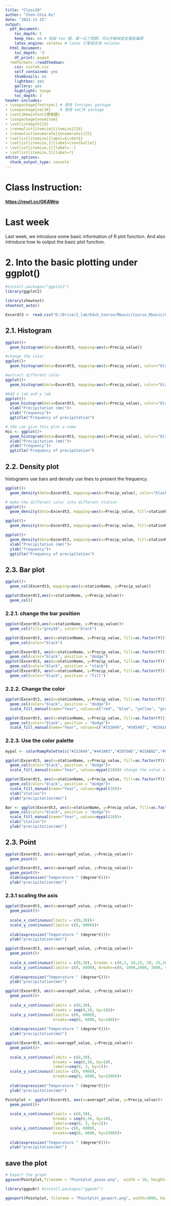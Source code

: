 ```yaml
---
title: "Class10"
author: "Chen-Chia Ku"
date: "2023-11-15"
output:
  pdf_document:
    toc_depth: 5
    keep_tex: no # 保留 tex 檔，萬一出了問題，可以手動檢查並重新編譯
    latex_engine: xelatex # latex 引擎設定為 xelatex
  html_document:
    toc_depth: '3'
    df_print: paged
  rmdformats::readthedown:
    css: custom.css
    self_contained: yes
    thumbnails: no
    lightbox: yes
    gallery: yes
    highlight: tango
    toc_depth: 3
header-includes:
- \usepackage{fontspec} # 使用 fontspec package
- \usepackage{xeCJK}    # 使用 xeCJK package
- \setCJKmainfont{標楷體}
- \usepackage{enumitem}
- \setlistdepth{15}
- \renewlist{itemize}{itemize}{15}
- \renewlist{enumerate}{enumerate}{15}
- \setlist[itemize]{label=$\cdot$}
- \setlist[itemize,1]{label=\textbullet}
- \setlist[itemize,2]{label=--}
- \setlist[itemize,3]{label=*}
editor_options:
  chunk_output_type: console
---
```

# Class Instruction:

[**https://reurl.cc/GKAWrp**](https://reurl.cc/GKAWrp)

# Last week
Last week, we introduce some basic information of R plot function. And also introduce how to output the basic plot function.



# 2. Into the basic plotting under ggplot()

```r
#install.packages("ggplot2")
library(ggplot2)

```

```r
library(showtext)
showtext_auto()
```

```r
Excerdt3 <- read.csv("D:/Drive/2_lab/Edu5_Course/Rbasic/Course_Rbasic/Class10/Excerdt3.csv")

```

## 2.1. Histogram

```r
ggplot()+
  geom_histogram(data=Excerdt3, mapping=aes(x=Precip_value))

#change the color
ggplot()+
  geom_histogram(data=Excerdt3, mapping=aes(x=Precip_value), color="black")

#extract different color
ggplot()+
  geom_histogram(data=Excerdt3, mapping=aes(x=Precip_value), color="black", fill="#144D69")

#Add x lab and y lab
ggplot()+
  geom_histogram(data=Excerdt3, mapping=aes(x=Precip_value), color="black", fill="#144D69")+
  xlab("Precipitation (mm)")+
  ylab("frequency")+
  ggtitle("Frequency of precipitation")

# YOU can give this plot a name
His <- ggplot()+
  geom_histogram(data=Excerdt3, mapping=aes(x=Precip_value), color="black", fill="#144D69")+
  xlab("Precipitation (mm)")+
  ylab("frequency")+
  ggtitle("Frequency of precipitation")

```

## 2.2. Density plot
histograms use bars and density use lines to present the frequency.
```r
ggplot()+
  geom_density(data=Excerdt3, mapping=aes(x=Precip_value), color="black", fill="#144D69")

# make the different color into different station
ggplot()+
  geom_density(data=Excerdt3, mapping=aes(x=Precip_value, fill=stationName), color="black")

ggplot()+
  geom_density(data=Excerdt3, mapping=aes(x=Precip_value, fill=stationName), color="black", alpha=0.3)

ggplot()+
  geom_density(data=Excerdt3, mapping=aes(x=Precip_value, fill=stationName), color="black", alpha=0.3)+
  xlab("Precipitation (mm)")+
  ylab("frequency")+
  ggtitle("Frequency of precipitation")

```

## 2.3. Bar plot

```r
ggplot()+
  geom_col(Excerdt3, mapping=aes(x=stationName, y=Precip_value))

ggplot(Excerdt3,aes(x=stationName, y=Precip_value))+
  geom_col()

```

### 2.2.1. change the bar position

```r
ggplot(Excerdt3,aes(x=stationName, y=Precip_value))+
  geom_col(fill="grey50", color="black")

ggplot(Excerdt3, aes(x=stationName, y=Precip_value, fill=as.factor(Y)))+
  geom_col(color="black")

ggplot(Excerdt3, aes(x=stationName, y=Precip_value, fill=as.factor(Y)))+
  geom_col(color="black", position = "dodge")
ggplot(Excerdt3, aes(x=stationName, y=Precip_value, fill=as.factor(Y)))+
  geom_col(color="black", position = "stack")
ggplot(Excerdt3, aes(x=stationName, y=Precip_value, fill=as.factor(Y)))+
  geom_col(color="black", position = "fill")
```

### 2.2.2. Change the color 
```r
ggplot(Excerdt3, aes(x=stationName, y=Precip_value, fill=as.factor(Y)))+
  geom_col(color="black", position = "dodge")+
  scale_fill_manual(name="Year", values=c("red", "blue", "yellow", "grey50", "black"))

ggplot(Excerdt3, aes(x=stationName, y=Precip_value, fill=as.factor(Y)))+
  geom_col(color="black", position = "dodge")+
  scale_fill_manual(name="Year", values=c("#153049", "#385487", "#25A184", "#A9D13F", "#F3E949", "#FAF6B3"))

```

### 2.2.3. Use the color palette
```r

mypal <- colorRampPalette(c("#153049","#443A83","#287D8E","#25AB82","#98CC48","#F0E51D","#f5ed67","#FAF6B3"))

```

```r
ggplot(Excerdt3, aes(x=stationName, y=Precip_value, fill=as.factor(Y)))+
  geom_col(color="black", position = "dodge")+
  scale_fill_manual(name="Year", values=mypal(10))# change the value of the palette

ggplot(Excerdt3, aes(x=stationName, y=Precip_value, fill=as.factor(Y)))+
  geom_col(color="black", position = "dodge")+
  scale_fill_manual(name="Year", values=mypal(10))+
  xlab("station")+
  ylab("precipitation(mm)")

Bar <- ggplot(Excerdt3, aes(x=stationName, y=Precip_value, fill=as.factor(Y)))+
  geom_col(color="black", position = "dodge")+
  scale_fill_manual(name="Year", values=mypal(10))+
  xlab("station")+
  ylab("precipitation(mm)")


```


## 2.3. Point
```r
ggplot(Excerdt3, aes(x=averageT_value, y=Precip_value))+
  geom_point()

ggplot(Excerdt3, aes(x=averageT_value, y=Precip_value))+
  geom_point()+
  xlab(expression("Temperature " (degree*C)))+
  ylab("precipitation(mm)")


```

### 2.3.1 scaling the axis
```r
ggplot(Excerdt3, aes(x=averageT_value, y=Precip_value))+
  geom_point()+
  
  scale_x_continuous(limits = c(0,30))+
  scale_y_continuous(limits= c(0, 6000))+
  
  xlab(expression("Temperature " (degree*C)))+
  ylab("precipitation(mm)")

ggplot(Excerdt3, aes(x=averageT_value, y=Precip_value))+
  geom_point()+
  
  scale_x_continuous(limits = c(0,30), breaks = c(0,5, 10,15, 20, 25,30))+
  scale_y_continuous(limits= c(0, 6000), breaks=c(0, 1000,2000, 3000, 4000, 5000, 6000))+
  
  xlab(expression("Temperature " (degree*C)))+
  ylab("precipitation(mm)")

ggplot(Excerdt3, aes(x=averageT_value, y=Precip_value))+
  geom_point()+
  
  scale_x_continuous(limits = c(0,30), 
                     breaks = seq(0,30, by=10))+
  scale_y_continuous(limits= c(0, 6000), 
                     breaks=seq(0, 6000, by=100))+
  
  xlab(expression("Temperature " (degree*C)))+
  ylab("precipitation(mm)")

ggplot(Excerdt3, aes(x=averageT_value, y=Precip_value))+
  geom_point()+
  
  scale_x_continuous(limits = c(0,30), 
                     breaks = seq(0,30, by=10), 
                     labels=seq(0, 3, by=1))+
  scale_y_continuous(limits= c(0, 6000), 
                     breaks=seq(0, 6000, by=1500))+
  
  xlab(expression("Temperature " (degree*C)))+
  ylab("precipitation(mm)")

Pointplot <- ggplot(Excerdt3, aes(x=averageT_value, y=Precip_value))+
  geom_point()+
  
  scale_x_continuous(limits = c(0,30), 
                     breaks = seq(0,30, by=10), 
                     labels=seq(0, 3, by=1))+
  scale_y_continuous(limits= c(0, 6000), 
                     breaks=seq(0, 6000, by=1500))+
  
  xlab(expression("Temperature " (degree*C)))+
  ylab("precipitation(mm)")

```



## save the plot

```r
# Export the graph
ggsave(Pointplot,filename = "Pointplot_gsave.png",  width = 10, height=10, units="cm", dpi=300)

```

```r
library(ggpubr) #install.packages("ggpubr")

ggexport(Pointplot, filename = "Pointplot_gexport.png", width=3000, height=3000, res=1500)
```
